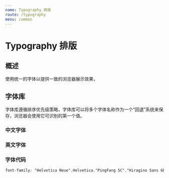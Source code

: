 ```yaml
---
name: Typography 排版
route: /typography
menu: common
---
```



# Typography 排版

## 概述

使用统一的字体以提供一致的浏览器展示效果，

## 字体库

字体库遵循排序优先级策略，字体库可以将多个字体名称作为一个“回退”系统来保存，浏览器会使用它可识别的第一个值。

### 中文字体

<Row>
  <Col col={6}>
    <FontBox fontName="PingFang SC" className="font-pingFang" />
  </Col>
  <Col col={6}>
    <FontBox fontName="Hiragino Sans GB" className="font-Hiragino" />
  </Col>
  <Col col={6}>
    <FontBox fontName="Microsoft YaHei" className="font-microsoft" />
  </Col>
</Row>

### 英文字体

<Row>
  <Col col={6}>
    <FontBox fontName="Helvetica Neue" displayName="Shine" className="font-Helvetica-neue" />
  </Col>
  <Col col={6}>
    <FontBox fontName="Helvetica" displayName="Shine" className="font-Helvetica" />
  </Col>
  <Col col={6}>
    <FontBox fontName="Arial" displayName="Shine" className="font-Arial" />
  </Col>
</Row>

### 字体代码

```css
font-family: "Helvetica Neue",Helvetica,"PingFang SC","Hiragino Sans GB","Microsoft YaHei","微软雅黑",Arial,sans-serif;
```
